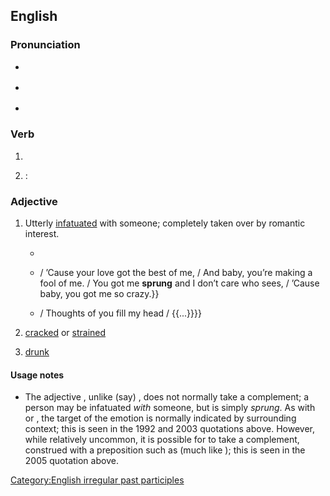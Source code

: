 {{also|Sprung|šprung}}
==English==

===Pronunciation===
* {{a|UK}} {{IPA|/ˈspɹʌŋ/|lang=en}}
* {{a|US}} {{IPA|/ˈspɹʌŋ/|lang=en}}
* {{rhymes|ʌŋ|lang=en}}

===Verb===
{{head|en|past participle}}

# {{past participle of|spring|lang=en|nocat=1}}
# {{alternative form of|sprang|dot=|lang=en}}: {{en-simple past of|spring}}

===Adjective===
{{en-adj}}

# {{lb|en|slang|African American Vernacular English}} Utterly [[infatuated]] with someone; completely taken over by romantic interest.
#* {{quote-song|year=1992|composer=[[w:Sir Mix-a-Lot|Sir Mix-a-Lot]]|title=[[w:Baby Got Back|Baby Got Back]]|album=[[w:Mack Daddy|Mack Daddy]]|passage=I like big butts and I cannot lie. / You other brothers can’t deny / that when a girl walks in / with a itty bitty waist / and a round thing in your face you get '''sprung'''.}}
#* {{quote-song|year=2003|composer=[[w:Beyoncé Knowles|Beyoncé Knowles]] et al.|title=[[w:Crazy in Love (Beyoncé Knowles song)|Crazy In Love]]|album=[[w:Dangerously in Love|Dangerously in Love]]|passage={{...}} / ’Cause your love got the best of me, / And baby, you’re making a fool of me. / You got me '''sprung''' and I don’t care who sees, / ’Cause baby, you got me so crazy.}}
#* {{quote-song|year=2005|composer=[[w:Mariah Carey|Mariah Carey]] et al.|title=Sprung|album=[[w:The Emancipation of Mimi|The Emancipation of Mimi]]|note=bonus track in some editions|passage=’Cause I’m '''sprung''' over you / And ain’t nothin’ I can do / {{...}} / Thoughts of you fill my head / {{...}}}}
# {{lb|en|obsolete|nautical|of a [[spar]]}} [[crack]]ed or [[strain]]ed
# {{lb|en|slang|dated}} [[drunk]]

====Usage notes====
* The adjective {{m|en||sprung}}, unlike (say) {{m|en||infatuated}}, does not normally take a complement; a person may be infatuated ''with'' someone, but is simply ''sprung''. As with {{m|en|crazy}} or {{m|en|gaga}}, the target of the emotion is normally indicated by surrounding context; this is seen in the 1992 and 2003 quotations above. However, while relatively uncommon, it is possible for {{m|en||sprung}} to take a complement, construed with a preposition such as {{m|en|over}} (much like {{m|en||gaga}}); this is seen in the 2005 quotation above.

[[Category:English irregular past participles]]